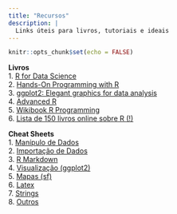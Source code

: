 ```yaml
---
title: "Recursos"
description: |
  Links úteis para livros, tutoriais e ideais
---
```


```r
knitr::opts_chunk$set(echo = FALSE)
```

**Livros**  
1. [R for Data Science](https://r4ds.had.co.nz/)  
2. [Hands-On Programming with R](https://rstudio-education.github.io/hopr/)  
3. [ggplot2: Elegant graphics for data analysis](https://ggplot2-book.org/)  
4. [Advanced R](http://adv-r.had.co.nz/Introduction.html)  
5. [Wikibook R Programming](https://en.wikibooks.org/wiki/R_Programming)  
6. [Lista de 150 livros online sobre R (!)](https://www.bigbookofr.com/index.html)

**Cheat Sheets**  
1. [Manípulo de Dados](https://github.com/rstudio/cheatsheets/raw/master/data-transformation.pdf)  
2. [Importação de Dados](https://github.com/rstudio/cheatsheets/raw/master/data-import.pdf)  
3. [R Markdown](https://github.com/rstudio/cheatsheets/raw/master/rmarkdown-2.0.pdf)  
4. [Visualização (ggplot2)](https://github.com/rstudio/cheatsheets/raw/master/data-visualization-2.1.pdf)  
5. [Mapas (sf)](https://github.com/rstudio/cheatsheets/raw/master/sf.pdf)  
6. [Latex](https://wch.github.io/latexsheet/latexsheet-a4.pdf)  
7. [Strings](https://github.com/rstudio/cheatsheets/raw/master/strings.pdf)  
8. [Outros](https://rstudio.com/resources/cheatsheets/)


